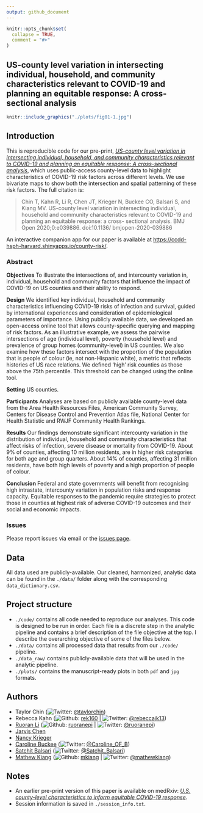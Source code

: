 ```yaml
---
output: github_document
---
```


<!-- README.md is generated from README.Rmd. Please edit that file -->

```r
knitr::opts_chunk$set(
  collapse = TRUE,
  comment = "#>"
)
```
## US-county level variation in intersecting individual, household, and community characteristics relevant to COVID-19 and planning an equitable response: A cross-sectional analysis

<p align = "center">
```r
knitr::include_graphics("./plots/fig01-1.jpg")
```
</p>

## Introduction 

This is reproducible code for our pre-print, [*US-county level variation in intersecting individual, household, and community characteristics relevant to COVID-19 and planning an equitable response: A cross-sectional analysis*](http://dx.doi. org/10.1136/bmjopen-2020- 039886), which uses public-access county-level data to highlight characteristics of COVID-19 risk factors across different levels. We use bivariate maps to show both the intersection and spatial patterning of these risk factors. The full citation is:

> Chin T, Kahn R, Li R, Chen JT, Krieger N, Buckee CO, Balsari S, and Kiang MV. US-county level variation in intersecting individual, household and community characteristics relevant to COVID-19 and planning an equitable response: a cross- sectional analysis. BMJ Open 2020;0:e039886. doi:10.1136/ bmjopen-2020-039886

An interactive companion app for our paper is available at [https://ccdd-hsph-harvard.shinyapps.io/county-risk/](https://ccdd-hsph-harvard.shinyapps.io/county-risk/). 

### Abstract
**Objectives** To illustrate the intersections of, and intercounty variation in, individual, household and community factors that influence the impact of COVID-19 on US counties and their ability to respond.

**Design** We identified key individual, household and community characteristics influencing COVID-19 risks of infection and survival, guided by international experiences and consideration of epidemiological parameters of importance. Using publicly available data, we developed an open-access online tool that allows county-specific querying and mapping of risk factors. As an illustrative example, we assess the pairwise intersections of age (individual level), poverty (household level) and prevalence of group homes (community-level) in US counties. We also examine how these factors intersect with the proportion of the population that is people of colour (ie, not non-Hispanic white), a metric that reflects histories of US race relations. We defined ‘high’ risk counties as those above the 75th percentile. This threshold can be changed using the online tool.

**Setting** US counties.

**Participants** Analyses are based on publicly available county-level data from the Area Health Resources Files, American Community Survey, Centers for Disease Control and Prevention Atlas file, National Center for Health Statistic and RWJF Community Health Rankings.

**Results** Our findings demonstrate significant intercounty variation in the distribution of individual, household and community characteristics that affect risks of infection, severe disease or mortality from COVID-19. About 9% of counties, affecting 10 million residents, are in higher risk categories for both age and group quarters. About 14% of counties, affecting 31 million residents, have both high levels of poverty and a high proportion of people of colour.

**Conclusion** Federal and state governments will benefit from recognising high intrastate, intercounty variation in population risks and response capacity. Equitable responses to the pandemic require strategies to protect those in counties at highest risk of adverse COVID-19 outcomes and their social and economic impacts.

### Issues

Please report issues via email or the [issues page](https://github.com/mkiang/county_preparedness/issues). 

## Data

All data used are publicly-available. Our cleaned, harmonized, analytic data can be found in the `./data/` folder along with the corresponding `data_dictionary.csv`.

## Project structure

- `./code/` contains all code needed to reproduce our analyses. This code is designed to be run in order. Each file is a discrete step in the analytic pipeline and contains a brief description of the file objective at the top. I describe the overarching objective of some of the files below. 
- `./data/` contains all processed data that results from our `./code/` pipeline.
- `./data_raw/` contains publicly-available data that will be used in the analytic pipeline. 
- `./plots/` contains the manuscript-ready plots in both `pdf` and `jpg` formats. 

## Authors

- Taylor Chin (![Twitter](http://i.imgur.com/wWzX9uB.png): [\@taylorchin](https://twitter.com/taylorchin))
- Rebecca Kahn (![Github](http://i.imgur.com/9I6NRUm.png): [rek160](https://github.com/rek160) | ![Twitter](http://i.imgur.com/wWzX9uB.png): [\@rebeccajk13](https://twitter.com/rebeccajk13))
- [Ruoran Li](https://scholar.harvard.edu/rli/home) (![Github](http://i.imgur.com/9I6NRUm.png): [ruoranepi](https://github.com/ruoranepi) | ![Twitter](http://i.imgur.com/wWzX9uB.png): [\@ruoranepi](https://twitter.com/ruoranepi))
- [Jarvis Chen](https://www.dfhcc.harvard.edu/insider/member-detail/member/jarvis-t-chen-scd/) 
- [Nancy Krieger](https://www.hsph.harvard.edu/nancy-krieger/) 
- [Caroline Buckee](https://www.hsph.harvard.edu/magazine/magazine_article/the-uses-of-outrage/) (![Twitter](http://i.imgur.com/wWzX9uB.png): [\@Caroline_OF_B](https://twitter.com/Caroline_OF_B))
- [Satchit Balsari](https://fxb.harvard.edu/people/satchit-balsari/) (![Twitter](http://i.imgur.com/wWzX9uB.png): [\@Satchit_Balsari](https://twitter.com/Satchit_Balsari))
- [Mathew Kiang](https://mathewkiang.com) (![Github](http://i.imgur.com/9I6NRUm.png): [mkiang](https://github.com/mkiang) | ![Twitter](http://i.imgur.com/wWzX9uB.png): [\@mathewkiang](https://twitter.com/mathewkiang))

## Notes

- An earlier pre-print version of this paper is available on medRxiv: [*U.S. county-level characteristics to inform equitable COVID-19 response*](https://www.medrxiv.org/content/10.1101/2020.04.08.20058248v1). 
- Session information is saved in `./session_info.txt`. 
